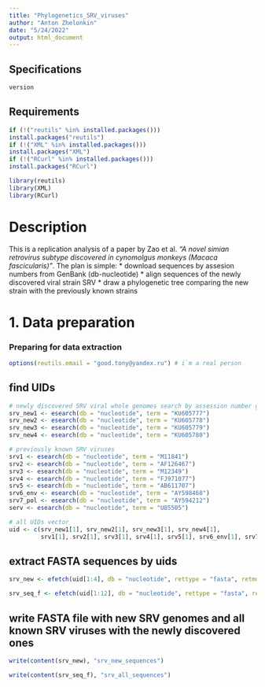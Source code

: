 ```yaml
---
title: "Phylogenetics_SRV_viruses"
author: "Anton Zhelonkin"
date: "5/24/2022"
output: html_document
---
```


## Specifications
```r
version
```

## Requirements
```r
if (!("reutils" %in% installed.packages()))
install.packages("reutils")
if (!("XML" %in% installed.packages()))
install.packages("XML")
if (!("RCurl" %in% installed.packages()))
install.packages("RCurl")

library(reutils)
library(XML)
library(RCurl)
```

# Description 
This is a replication analysis of a paper by Zao et al. *"A novel simian retrovirus subtype discovered in cynomolgus monkeys (Macaca fascicularis)"*. The plan is simple: 
* download sequences by assesion numbers from GenBank (db-nucleotide)
* align sequences of the newly discovered viral strain SRV 
* draw a phylogenetic tree comparing the new strain with the previously known strains 

# 1. Data preparation
### Preparing for data extraction 
```r
options(reutils.email = "good.tony@yandex.ru") # i`m a real person
```

## find UIDs
```r
# newly discovered SRV viral whole genomes search by assession number given in the article 
srv_new1 <- esearch(db = "nucleotide", term = "KU605777")
srv_new2 <- esearch(db = "nucleotide", term = "KU605778")
srv_new3 <- esearch(db = "nucleotide", term = "KU605779")
srv_new4 <- esearch(db = "nucleotide", term = "KU605780")

# previously known SRV viruses 
srv1 <- esearch(db = "nucleotide", term = "M11841")
srv2 <- esearch(db = "nucleotide", term = "AF126467")
srv3 <- esearch(db = "nucleotide", term = "M12349")
srv4 <- esearch(db = "nucleotide", term = "FJ971077")
srv5 <- esearch(db = "nucleotide", term = "AB611707")
srv6_env <- esearch(db = "nucleotide", term = "AY598468")
srv7_pol <- esearch(db = "nucleotide", term = "AY594212")
serv <- esearch(db = "nucleotide", term = "U85505")

# all UIDs vector
uid <- c(srv_new1[1], srv_new2[1], srv_new3[1], srv_new4[1],
         srv1[1], srv2[1], srv3[1], srv4[1], srv5[1], srv6_env[1], srv7_pol[1], serv[1])
```

## extract FASTA sequences by uids
```r
srv_new <- efetch(uid[1:4], db = "nucleotide", rettype = "fasta", retmode = "text")

srv_seq_f <- efetch(uid[1:12], db = "nucleotide", rettype = "fasta", retmode = "text")
```

## write FASTA file with new SRV genomes and all known SRV viruses with the newly discovered ones 
```r
write(content(srv_new), "srv_new_sequences")

write(content(srv_seq_f), "srv_all_sequences")
```







